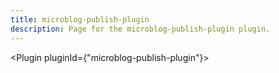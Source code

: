 ---
title: microblog-publish-plugin
description: Page for the microblog-publish-plugin plugin.
---


<Plugin pluginId={"microblog-publish-plugin"}></Plugin>